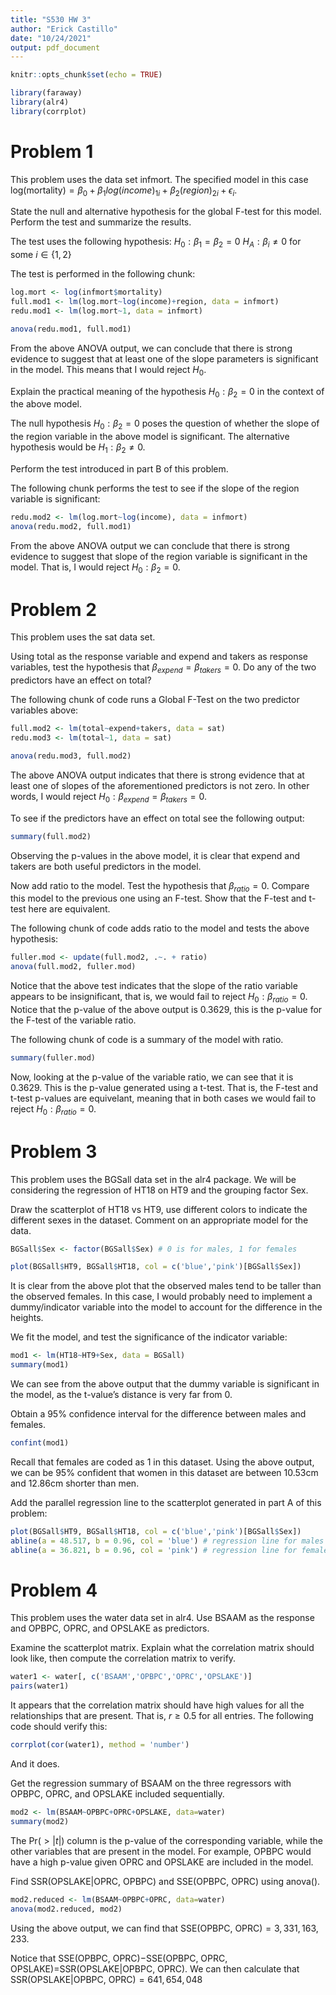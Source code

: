 ```yaml
---
title: "S530 HW 3"
author: "Erick Castillo"
date: "10/24/2021"
output: pdf_document
---
```


```r
knitr::opts_chunk$set(echo = TRUE)
```

```r
library(faraway)
library(alr4)
library(corrplot)
```

# Problem 1
This problem uses the data set infmort. The specified model in this case log(mortality)$=\beta_{0}+\beta_1log(income)_{1i}+\beta_2(region)_{2i}+\epsilon_i$.

\textbf{A.} State the null and alternative hypothesis for the global F-test for this model. Perform the test and summarize the results.

The test uses the following hypothesis:
$H_0:\beta_1=\beta_2=0$
$H_A:\beta_i \ne 0$ for some $i \in \{1,2\}$

The test is performed in the following chunk:
```r
log.mort <- log(infmort$mortality)
full.mod1 <- lm(log.mort~log(income)+region, data = infmort)
redu.mod1 <- lm(log.mort~1, data = infmort)

anova(redu.mod1, full.mod1)
```

From the above ANOVA output, we can conclude that there is strong evidence to suggest that at least one of the slope parameters is significant in the model. This means that I would reject $H_0$.

\textbf{B.} Explain the practical meaning of the hypothesis $H_0: \beta_2=0$ in the context of the above model.

The null hypothesis $H_0: \beta_2=0$ poses the question of whether the slope of the region variable in the above model is significant. The alternative hypothesis would be $H_1:\beta_2 \ne 0$.

\textbf{C.} Perform the test introduced in part B of this problem.

The following chunk performs the test to see if the slope of the region variable is significant:
```r
redu.mod2 <- lm(log.mort~log(income), data = infmort)
anova(redu.mod2, full.mod1)
```

From the above ANOVA output we can conclude that there is strong evidence to suggest that slope of the region variable is significant in the model. That is, I would reject $H_0:\beta_2=0$.

# Problem 2
This problem uses the sat data set.

\textbf{A.} Using total as the response variable and expend and takers as response variables, test the hypothesis that $\beta_{expend}=\beta_{takers}=0$. Do any of the two predictors have an effect on total?

The following chunk of code runs a Global F-Test on the two predictor variables above:
```r
full.mod2 <- lm(total~expend+takers, data = sat)
redu.mod3 <- lm(total~1, data = sat)

anova(redu.mod3, full.mod2)
```

The above ANOVA output indicates that there is strong evidence that at least one of slopes of the aforementioned predictors is not zero. In other words, I would reject $H_0:\beta_{expend}=\beta_{takers}=0$.

To see if the predictors have an effect on total see the following output:
```r
summary(full.mod2)
```

Observing the p-values in the above model, it is clear that expend and takers are both useful predictors in the model.

\textbf{B.} Now add ratio to the model. Test the hypothesis that $\beta_{ratio}=0$. Compare this model to the previous one using an F-test. Show that the F-test and t-test here are equivalent.

The following chunk of code adds ratio to the model and tests the above hypothesis:
```r
fuller.mod <- update(full.mod2, .~. + ratio)
anova(full.mod2, fuller.mod)
```

Notice that the above test indicates that the slope of the ratio variable appears to be insignificant, that is, we would fail to reject $H_0:\beta_{ratio}=0$. Notice that the p-value of the above output is 0.3629, this is the p-value for the F-test of the variable ratio.

The following chunk of code is a summary of the model with ratio.
```r
summary(fuller.mod)
```

Now, looking at the p-value of the variable ratio, we can see that it is 0.3629. This is the p-value generated using a t-test. That is, the F-test and t-test p-values are equivelant, meaning that in both cases we would fail to reject $H_0:\beta_{ratio}=0$.

# Problem 3
This problem uses the BGSall data set in the alr4 package. We will be considering the regression of HT18 on HT9 and the grouping factor Sex.

\textbf{A.} Draw the scatterplot of HT18 vs HT9, use different colors to indicate the different sexes in the dataset. Comment on an appropriate model for the data.
```r
BGSall$Sex <- factor(BGSall$Sex) # 0 is for males, 1 for females

plot(BGSall$HT9, BGSall$HT18, col = c('blue','pink')[BGSall$Sex])
```

It is clear from the above plot that the observed males tend to be taller than the observed females. In this case, I would probably need to implement a dummy/indicator variable into the model to account for the difference in the heights.

\textbf{B.} We fit the model, and test the significance of the indicator variable:
```r
mod1 <- lm(HT18~HT9+Sex, data = BGSall)
summary(mod1)
```

We can see from the above output that the dummy variable is significant in the model, as the t-value's distance is very far from 0.

\textbf{C.} Obtain a 95\% confidence interval for the difference between males and females.
```r
confint(mod1)
```

Recall that females are coded as 1 in this dataset. Using the above output, we can be 95\% confident that women in this dataset are between 10.53cm and 12.86cm shorter than men.

\textbf{D.} Add the parallel regression line to the scatterplot generated in part A of this problem:
```r
plot(BGSall$HT9, BGSall$HT18, col = c('blue','pink')[BGSall$Sex])
abline(a = 48.517, b = 0.96, col = 'blue') # regression line for males
abline(a = 36.821, b = 0.96, col = 'pink') # regression line for females
```

# Problem 4
This problem uses the water data set in alr4. Use BSAAM as the response and OPBPC, OPRC, and OPSLAKE as predictors.

\textbf{A.} Examine the scatterplot matrix. Explain what the correlation matrix should look like, then compute the correlation matrix to verify.
```r
water1 <- water[, c('BSAAM','OPBPC','OPRC','OPSLAKE')]
pairs(water1)
```

It appears that the correlation matrix should have high values for all the relationships that are present. That is, $r \ge 0.5$ for all entries. The following code should verify this:
```r
corrplot(cor(water1), method = 'number')
```

And it does.

\textbf{B.} Get the regression summary of BSAAM on the three regressors with OPBPC, OPRC, and OPSLAKE included sequentially.
```r
mod2 <- lm(BSAAM~OPBPC+OPRC+OPSLAKE, data=water)
summary(mod2)
```

The Pr$(>|t|)$ column is the p-value of the corresponding variable, while the other variables that are present in the model. For example, OPBPC would have a high p-value given OPRC and OPSLAKE are included in the model.

\textbf{C.} Find SSR(OPSLAKE|OPRC, OPBPC) and SSE(OPBPC, OPRC) using anova().
```r
mod2.reduced <- lm(BSAAM~OPBPC+OPRC, data=water)
anova(mod2.reduced, mod2)
```

Using the above output, we can find that SSE(OPBPC, OPRC)$=3,331,163,233$. 

Notice that SSE(OPBPC, OPRC)$-$SSE(OPBPC, OPRC, OPSLAKE)$=$SSR(OPSLAKE|OPBPC, OPRC). We can then calculate that SSR(OPSLAKE|OPBPC, OPRC)$=641,654,048$